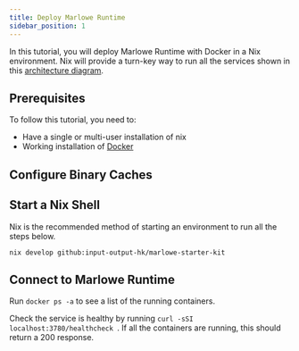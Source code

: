 ```yaml
---
title: Deploy Marlowe Runtime
sidebar_position: 1
---
```


In this tutorial, you will deploy Marlowe Runtime with Docker in a Nix environment. Nix will provide a turn-key way to run all the services shown in this [architecture diagram](./docs/architecture).

## Prerequisites

To follow this tutorial, you need to:

 * Have a single or multi-user installation of nix
 * Working installation of [Docker](https://docs.docker.com/engine/install/)

## Configure Binary Caches


<Configure />

## Start a Nix Shell

Nix is the recommended method of starting an environment to run all the steps below.

```
nix develop github:input-output-hk/marlowe-starter-kit
```

## Connect to Marlowe Runtime

Run `docker ps -a` to see a list of the running containers.

Check the service is healthy by running `curl -sSI localhost:3780/healthcheck
`. If all the containers are running, this should return a 200 response.
